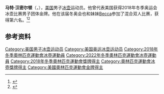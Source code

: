 {{NoteTA|G1=Sports}}
'''马特·汉密尔顿'''（{{lang-en|Matt Hamilton}}，{{bd|1989年|2月19日||}}），[[美国|美国]]男子[[冰壶|冰壶]]运动员。他曾代表美国获得2018年冬季奥运会冰壶比赛男子团体金牌。他在该届冬奥会也和妹妹[[Becca_Hamilton|Becca]]参加了混合双人比赛，获得第六名。<ref>{{Cite web|title=Matt HAMILTON|url=https://www.olympic.org/matt-hamilton|accessdate=2021-04-09|work=International Olympic Committee}}</ref><ref>{{cite web|url=https://www.olympedia.org/athletes/138283|title=Matt Hamilton|work=Olympedia|accessdate=2021-04-10}}</ref>

== 参考资料 ==
{{reflist}}

{{奥林匹克运动会冰壶比赛男子团体冠军}}

{{Authority control}}
{{DEFAULTSORT:Hamilton, Matt}}
[[Category:美国男子冰壶运动员|Category:美国男子冰壶运动员]]
[[Category:美国奥运冰壶运动员|Category:美国奥运冰壶运动员]]
[[Category:2018年冬季奧林匹克運動會冰壺運動員|Category:2018年冬季奧林匹克運動會冰壺運動員]]
[[Category:2022年冬季奧林匹克運動會冰壺運動員|Category:2022年冬季奧林匹克運動會冰壺運動員]]
[[Category:2018年冬季奧林匹克運動會獎牌得主|Category:2018年冬季奧林匹克運動會獎牌得主]]
[[Category:奧林匹克運動會冰壺獎牌得主|Category:奧林匹克運動會冰壺獎牌得主]]
[[Category:美國奧林匹克運動會金牌得主|Category:美國奧林匹克運動會金牌得主]]